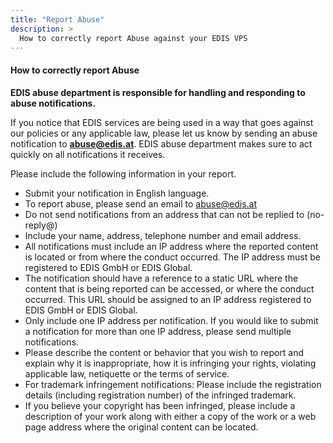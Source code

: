 ```yaml
---
title: "Report Abuse"
description: >
  How to correctly report Abuse against your EDIS VPS
---
```


#### How to correctly report Abuse

**EDIS abuse department is responsible for handling and responding to abuse notifications.**

If you notice that EDIS services are being used in a way that goes against our policies or any applicable law, please let us know by sending an abuse notification to **abuse@edis.at**. EDIS abuse department makes sure to act quickly on all notifications it receives.

Please include the following information in your report.

*   Submit your notification in English language.
*   To report abuse, please send an email to abuse@edis.at
*   Do not send notifications from an address that can not be replied to (no-reply@)
*   Include your name, address, telephone number and email address.
*   All notifications must include an IP address where the reported content is located or from where the conduct occurred. The IP address must be registered to EDIS GmbH or EDIS Global.
*   The notification should have a reference to a static URL where the content that is being reported can be accessed, or where the conduct occurred. This URL should be assigned to an IP address registered to EDIS GmbH or EDIS Global.
*   Only include one IP address per notification. If you would like to submit a notification for more than one IP address, please send multiple notifications.
*   Please describe the content or behavior that you wish to report and explain why it is inappropriate, how it is infringing your rights, violating applicable law, netiquette or the terms of service.
*   For trademark infringement notifications: Please include the registration details (including registration number) of the infringed trademark.
*   If you believe your copyright has been infringed, please include a description of your work along with either a copy of the work or a web page address where the original content can be located.
